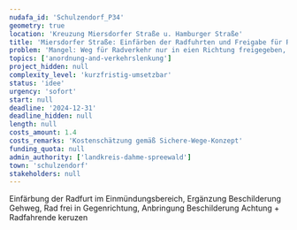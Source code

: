 ```yaml
---
nudafa_id: 'Schulzendorf_P34'
geometry: true
location: 'Kreuzung Miersdorfer Straße u. Hamburger Straße'
title: 'Miersdorfer Straße: Einfärben der Radfuhrten und Freigabe für Rad in Gegenrichtung'
problem: 'Mangel: Weg für Radverkehr nur in eien Richtung freigegeben, Alternative nicht vorhanden'
topics: ['anordnung-and-verkehrslenkung']
project_hidden: null
complexity_level: 'kurzfristig-umsetzbar'
status: 'idee'
urgency: 'sofort'
start: null
deadline: '2024-12-31'
deadline_hidden: null
length: null
costs_amount: 1.4
costs_remarks: 'Kostenschätzung gemäß Sichere-Wege-Konzept'
funding_quota: null
admin_authority: ['landkreis-dahme-spreewald']
town: 'schulzendorf'
stakeholders: null
---
```


Einfärbung der Radfurt im Einmündungsbereich, Ergänzung Beschilderung Gehweg, Rad frei in Gegenrichtung, Anbringung Beschilderung Achtung + Radfahrende keruzen
